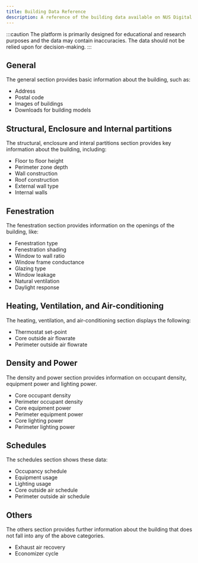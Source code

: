 ```yaml
---
title: Building Data Reference
description: A reference of the building data available on NUS Digital Twin
---
```


:::caution
The platform is primarily designed for educational and research purposes and the data may contain inaccuracies. The data should not be relied upon for decision-making.
:::

## General

The general section provides basic information about the building, such as:

- Address
- Postal code
- Images of buildings
- Downloads for building models

## Structural, Enclosure and Internal partitions

The structural, enclosure and interal partitions section provides key information about the building, including:

- Floor to floor height
- Perimeter zone depth
- Wall construction
- Roof construction
- External wall type
- Internal walls

## Fenestration

The fenestration section provides information on the openings of the building, like:

- Fenestration type
- Fenestration shading
- Window to wall ratio
- Window frame conductance
- Glazing type
- Window leakage
- Natural ventilation
- Daylight response

## Heating, Ventilation, and Air-conditioning

The heating, ventilation, and air-conditioning section displays the following:

- Thermostat set-point
- Core outside air flowrate
- Perimeter outside air flowrate

## Density and Power

The density and power section provides information on occupant density, equipment power and lighting power.

- Core occupant density
- Perimeter occupant density
- Core equipment power
- Perimeter equipment power
- Core lighting power
- Perimeter lighting power

## Schedules

The schedules section shows these data:

- Occupancy schedule
- Equipment usage
- Lighting usage
- Core outside air schedule
- Perimeter outside air schedule

## Others

The others section provides further information about the building that does not fall into any of the above categories.

- Exhaust air recovery
- Economizer cycle
